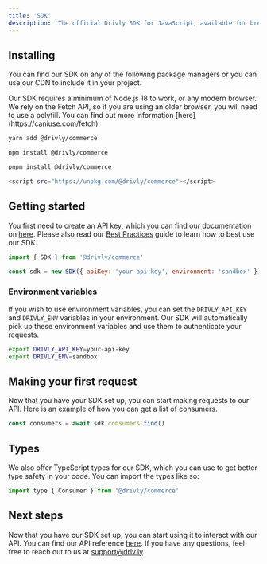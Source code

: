 ```yaml
---
title: 'SDK'
description: 'The official Drivly SDK for JavaScript, available for browsers and Node.js backends.'
---
```


## Installing

You can find our SDK on any of the following package managers or you can use our CDN to include it in your project.

<Note>
  Our SDK requires a minimum of Node.js 18 to work, or any modern browser. We rely on the Fetch API,
  so if you are using an older browser, you will need to use a polyfill. You can find out more
  information [here](https://caniuse.com/fetch).
</Note>

<CodeGroup>

```bash Yarn
yarn add @drivly/commerce
```

```bash NPM
npm install @drivly/commerce
```

```bash PnPM
pnpm install @drivly/commerce
```

```bash CDN
<script src="https://unpkg.com/@drivly/commerce"></script>
```

</CodeGroup>

## Getting started

You first need to create an API key, which you can find our documentation on [here](/commerce/overview#authentication). Please also read our [Best Practices](/commerce/best-practices) guide to learn how to best use our SDK.

```javascript
import { SDK } from '@drivly/commerce'

const sdk = new SDK({ apiKey: 'your-api-key', environment: 'sandbox' })
```

### Environment variables

If you wish to use environment variables, you can set the `DRIVLY_API_KEY` and `DRIVLY_ENV` variables in your environment. Our SDK will automatically pick up these environment variables and use them to authenticate your requests.

```bash
export DRIVLY_API_KEY=your-api-key
export DRIVLY_ENV=sandbox
```

## Making your first request

Now that you have your SDK set up, you can start making requests to our API. Here is an example of how you can get a list of consumers.

```javascript
const consumers = await sdk.consumers.find()
```

## Types

We also offer TypeScript types for our SDK, which you can use to get better type safety in your code. You can import the types like so:

```javascript
import type { Consumer } from '@drivly/commerce'
```

## Next steps

Now that you have our SDK set up, you can start using it to interact with our API. You can find our API reference [here](/commerce). If you have any questions, feel free to reach out to us at [support@driv.ly](mailto:support@driv.ly).
